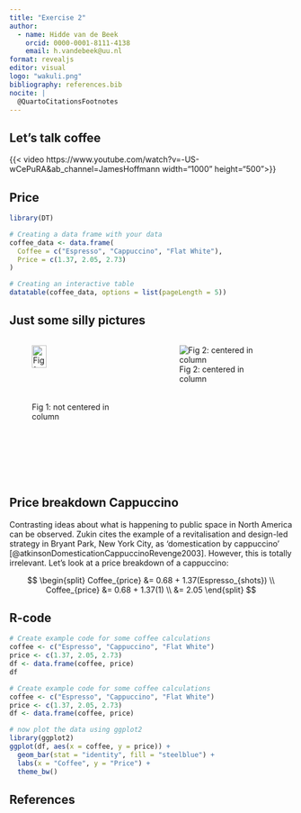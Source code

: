 ```yaml
---
title: "Exercise 2"
author: 
  - name: Hidde van de Beek
    orcid: 0000-0001-8111-4138
    email: h.vandebeek@uu.nl
format: revealjs
editor: visual
logo: "wakuli.png"
bibliography: references.bib
nocite: |
  @QuartoCitationsFootnotes
---
```



## Let's talk coffee
{{< video https://www.youtube.com/watch?v=-US-wCePuRA&ab_channel=JamesHoffmann width="1000" height="500">}}

## Price
```r
library(DT)

# Creating a data frame with your data
coffee_data <- data.frame(
  Coffee = c("Espresso", "Cappuccino", "Flat White"),
  Price = c(1.37, 2.05, 2.73)
)

# Creating an interactive table
datatable(coffee_data, options = list(pageLength = 5))
```

## Just some silly pictures
:::: {.columns}

::: {.column width="50%"}
![Fig 1: not centered in column](coffee.jpg){fig-align="left" width=40%}

:::


::: {.column width="50%"}
![Fig 2: centered in column](coffee.jpg)
:::

::::





## Price breakdown Cappuccino

Contrasting ideas about what is happening to public space in North America can be observed. Zukin cites the example of a revitalisation and design-led strategy in Bryant Park, New York City, as ‘domestication by cappuccino’ [@atkinsonDomesticationCappuccinoRevenge2003]. However, this is totally irrelevant. Let's look at a price breakdown of a cappuccino:

$$
\begin{split}
Coffee_{price} &= 0.68 + 1.37(Espresso_{shots}) \\
Coffee_{price} &= 0.68 + 1.37(1) \\
&= 2.05
\end{split}
$$


## R-code

``` r
# Create example code for some coffee calculations
coffee <- c("Espresso", "Cappuccino", "Flat White")
price <- c(1.37, 2.05, 2.73)
df <- data.frame(coffee, price)
df
```

```r
# Create example code for some coffee calculations
coffee <- c("Espresso", "Cappuccino", "Flat White")
price <- c(1.37, 2.05, 2.73)
df <- data.frame(coffee, price)

# now plot the data using ggplot2
library(ggplot2)
ggplot(df, aes(x = coffee, y = price)) +
  geom_bar(stat = "identity", fill = "steelblue") +
  labs(x = "Coffee", y = "Price") +
  theme_bw()
```

## References